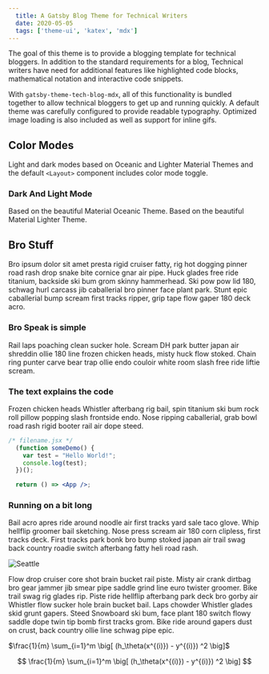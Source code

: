 ```yaml
---
  title: A Gatsby Blog Theme for Technical Writers
  date: 2020-05-05
  tags: ['theme-ui', 'katex', 'mdx']
---
```


The goal of this theme is to provide a blogging template for technical bloggers. In addition to the standard requirements for a blog, Technical writers have need for additional features like highlighted code blocks, mathematical notation and interactive code snippets.

With `gatsby-theme-tech-blog-mdx`, all of this functionality is bundled together to allow technical bloggers to get up and running quickly. A default theme was carefully configured to provide readable typography. Optimized image loading is also included as well as support for inline gifs.

## Color Modes

Light and dark modes based on Oceanic and Lighter Material Themes and the default `<Layout>` component includes color mode toggle.

### Dark And Light Mode

Based on the beautiful Material Oceanic Theme. Based on the beautiful Material Lighter Theme.

## Bro Stuff

Bro ipsum dolor sit amet presta rigid cruiser fatty, rig hot dogging pinner road rash drop snake bite cornice gnar air pipe. Huck glades free ride titanium, backside ski bum grom skinny hammerhead. Ski pow pow lid 180, schwag hurl carcass jib caballerial bro pinner face plant park. Stunt epic caballerial bump scream first tracks ripper, grip tape flow gaper 180 deck acro.

### Bro Speak is simple

Rail laps poaching clean sucker hole. Scream DH park butter japan air shreddin ollie 180 line frozen chicken heads, misty huck flow stoked. Chain ring punter carve bear trap ollie endo couloir white room slash free ride liftie scream.

### The text explains the code
Frozen chicken heads Whistler afterbang rig bail, spin titanium ski bum rock roll pillow popping slash frontside endo. Nose ripping caballerial, grab bowl road rash rigid booter rail air dope steed.

```jsx
/* filename.jsx */
  (function someDemo() {
    var test = "Hello World!";
    console.log(test);
  })();

  return () => <App />;
```

### Running on a bit long

Bail acro apres ride around noodle air first tracks yard sale taco glove. Whip hellflip groomer bail sketching. Nose press scream air 180 corn clipless, first tracks deck. First tracks park bonk bro bump stoked japan air trail swag back country roadie switch afterbang fatty heli road rash.

![Seattle](./images/seattle.jpg)

Flow drop cruiser core shot brain bucket rail piste. Misty air crank dirtbag bro gear jammer jib smear pipe saddle grind line euro twister groomer. Bike trail swag rig glades rip. Piste ride hellflip afterbang park deck bro gorby air Whistler flow sucker hole brain bucket bail. Laps chowder Whistler glades skid grunt gapers. Steed Snowboard ski bum, face plant 180 switch flowy saddle dope twin tip bomb first tracks grom. Bike ride around gapers dust on crust, back country ollie line schwag pipe epic.

$\frac{1}{m} \sum_{i=1}^m \big[ (h_\theta(x^{(i)}) - y^{(i)}) ^2 \big]$

$$
\frac{1}{m} \sum_{i=1}^m \big[ (h_\theta(x^{(i)}) - y^{(i)}) ^2 \big]
$$